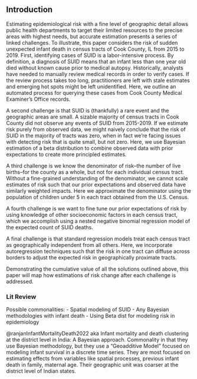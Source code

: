 ## Introduction

Estimating epidemiological risk with a fine level of geographic detail allows public health departments to target their limited resources to the precise areas with highest needs, but accurate estimation presents a series of linked challenges. To illustrate, this paper considers the risk of sudden unexpected infant death in census tracts of Cook County, IL from 2015 to 2019. First, identifying cases of SUID is a labor-intensive process. By definition, a diagnosis of SUID means that an infant less than one year old died without known cause prior to medical autopsy. Historically, analysts have needed to manually review medical records in order to verify cases. If the review process takes too long, practitioners are left with stale estimates and emerging hot spots might be left unidentified. Here, we outline an automated process for querying these cases from Cook County Medical Examiner's Office records.

A second challenge is that SUID is (thankfully) a rare event and the geographic areas are small. A sizable majority of census tracts in Cook County did not observe any events of SUID from 2015-2019. If we estimate risk purely from observed data, we might naively conclude that the risk of SUID in the majority of tracts was zero, when in fact we're facing issues with detecting risk that is quite small, but not zero. Here, we use Bayesian estimation of a beta distribution to combine observed data with prior expectations to create more principled estimates.

A third challenge is we know the denominator of risk--the number of live births--for the county as a whole, but not for each individual census tract. Without a fine-grained understanding of the denominator, we cannot scale estimates of risk such that our prior expectations and observed data have similarly weighted impacts. Here we approximate the denominator using the population of children under 5 in each tract obtained from the U.S. Census.

A fourth challenge is we want to fine tune our prior expectations of risk by using knowledge of other socioeconomic factors in each census tract, which we accomplish using a nested negative binomial regression model of the expected count of SUID deaths.

A final challenge is that standard regression models treat each census tract as geographically independent from all others. Here, we incorporate autoregression techniques such that the risk in one tract can diffuse across borders to adjust the expected risk in geographically proximate tracts.

Demonstrating the cumulative value of all the solutions outlined above, this paper will map how estimations of risk change after each challenge is addressed.

### Lit Review

Possible commonalities: 
- Spatial modeling of SUID
- Any Bayesian methodologies with infant death
- Using Beta dist for modeling risk in epidemiology

@ranjanInfantMortalityDeath2022 aka Infant mortality and death clustering at the district level in India: A Bayesian approach. Commonality in that they use Bayesian methodology, but they use a "Geoadditive Model" focused on modeling infant survival in a discrete time series. They are most focused on estimating effects from variables like spatial processes, previous infant death in family, maternal age. Their geographic unit was coarser at the district level of Indian states.